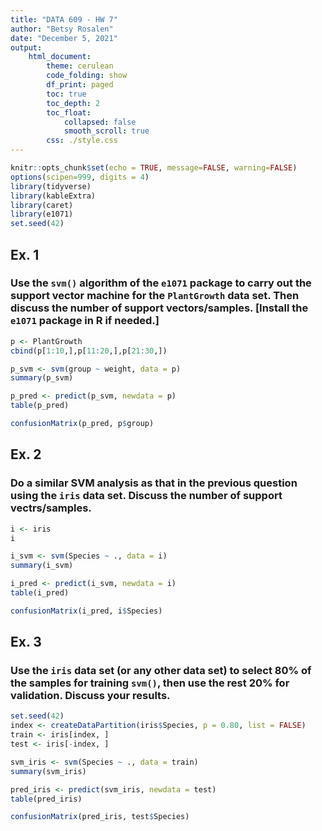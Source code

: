 ```yaml
---
title: "DATA 609 - HW 7"
author: "Betsy Rosalen"
date: "December 5, 2021"
output:
    html_document:
        theme: cerulean
        code_folding: show
        df_print: paged
        toc: true
        toc_depth: 2
        toc_float:
            collapsed: false
            smooth_scroll: true
        css: ./style.css
---
```


```r
knitr::opts_chunk$set(echo = TRUE, message=FALSE, warning=FALSE)
options(scipen=999, digits = 4)
library(tidyverse)
library(kableExtra)
library(caret)
library(e1071)
set.seed(42)
```

## Ex. 1

### Use the `svm()` algorithm of the `e1071` package to carry out the support vector machine for the `PlantGrowth` data set.  Then discuss the number of support vectors/samples.  [Install the `e1071` package in R if needed.]


```r
p <- PlantGrowth
cbind(p[1:10,],p[11:20,],p[21:30,])
```

```r
p_svm <- svm(group ~ weight, data = p)
summary(p_svm)
```

```r
p_pred <- predict(p_svm, newdata = p)
table(p_pred)
```

```r
confusionMatrix(p_pred, p$group)
```

  
## Ex. 2

### Do a similar SVM analysis as that in the previous question using the `iris` data set.  Discuss the number of support vectrs/samples.  


```r
i <- iris
i
```

```r
i_svm <- svm(Species ~ ., data = i)
summary(i_svm)
```

```r
i_pred <- predict(i_svm, newdata = i)
table(i_pred)
```

```r
confusionMatrix(i_pred, i$Species)
```


## Ex. 3

### Use the `iris` data set (or any other data set) to select 80% of the samples for training `svm()`, then use the rest 20% for validation.  Discuss your results.  

```r
set.seed(42)
index <- createDataPartition(iris$Species, p = 0.80, list = FALSE)
train <- iris[index, ]
test <- iris[-index, ]
```

```r
svm_iris <- svm(Species ~ ., data = train)
summary(svm_iris)
```

```r
pred_iris <- predict(svm_iris, newdata = test)
table(pred_iris)
```

```r
confusionMatrix(pred_iris, test$Species)
```



